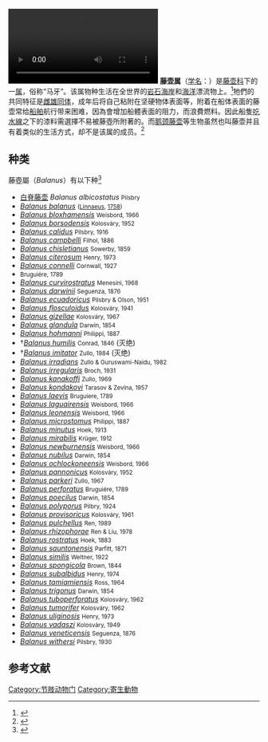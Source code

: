 {{automatic taxobox
| image = Balanus glandula01.jpg
| image_caption = 
| taxon=Balanus
| authority = Da Costa, 1778
| subdivision_ranks =
| subdivision =
}}
[[File:Semibalanus_balanoides_upernavik_2007-07-05.ogv|thumb]]
'''藤壶属'''（[[学名|学名]]：''{{lang|la|Balanus}}''）是[[藤壶科|藤壶科]]下的一[[属|属]]，俗称“马牙”。该属物种生活在全世界的[[岩石|岩石]][[海岸|海岸]]和[[海洋|海洋]]漂流物上。<ref name="Fossils">{{cite book | title=Fossils | url=https://archive.org/details/fossils0000walk_e1r0 | publisher=[[Dorling_Kindersley|Dorling Kindersley]] | author=Walker, Cyril | last2=Ward | first2=David | authorlink=Cyril Walker (palaeontologist) | authorlink2=David Ward (palaeontologist) | series=Smithsonian Handbooks | year=2002 | page=[https://archive.org/details/fossils0000walk_e1r0/page/66 66] | isbn=0789489848 | edition=revised, illustrated}}</ref>牠們的共同特征是[[雌雄同体|雌雄同体]]，成年后将自己粘附在坚硬物体表面等，附着在船体表面的藤壶常给[[船舶|船舶]]航行带来困难，因為會增加船體表面的阻力，而浪費燃料。因此船隻[[吃水線|吃水線]]之下的漆料需選擇不易被藤壺所附著的。而[[鹅颈藤壶|鹅颈藤壶]]等生物虽然也叫藤壶并且有着类似的生活方式，却不是该属的成员。<ref>{{Cite web |url=http://science.bowenwang.com.cn/animals-barnacle.htm |title=藤壶 |access-date=2010-01-25 |archive-date=2011-07-07 |archive-url=https://web.archive.org/web/20110707122212/http://science.bowenwang.com.cn/animals-barnacle.htm |dead-url=no }}</ref>

== 种类==
藤壺屬（''Balanus''）有以下种<ref>{{cite web |author=Benny K. K. Chan |year=2011 |title=''Balanus'' Costa, 1778 |publisher=[[World_Register_of_Marine_Species|World Register of Marine Species]] |url=http://www.marinespecies.org/aphia.php?p=taxdetails&id=106122 |access-date=2017-09-12 |archive-date=2019-02-16 |archive-url=https://web.archive.org/web/20190216094253/http://www.marinespecies.org/aphia.php?p=taxdetails&id=106122 |dead-url=no }}</ref>
{{div col|cols=2}}
* [[白脊藤壶|白脊藤壶]] ''Balanus albicostatus'' <small>Pilsbry</small>
*''[[Balanus_balanus|Balanus balanus]]'' <small>([[Carl_Linnaeus|Linnaeus]], [[10th_edition_of_Systema_Naturae|1758]])</small>
*''[[Balanus_bloxhamensis|Balanus bloxhamensis]]'' <small>Weisbord, 1966</small>
*''[[Balanus_borsodensis|Balanus borsodensis]]'' <small>Kolosváry, 1952</small>
*''[[Balanus_calidus|Balanus calidus]]'' <small>Pilsbry, 1916</small>
*''[[Balanus_campbelli|Balanus campbelli]]'' <small>Filhol, 1886</small>
*''[[Balanus_chisletianus|Balanus chisletianus]]'' <small>Sowerby, 1859</small>
*''[[Balanus_citerosum|Balanus citerosum]]'' <small>Henry, 1973</small>
*''[[Balanus_connelli|Balanus connelli]]'' <small>Cornwall, 1927</small>
*''{{le|缺刻藤壶|Balanus crenatus}}'' <small>Bruguiére, 1789</small>
*''[[Balanus_curvirostratus|Balanus curvirostratus]]'' <small>Menesini, 1968</small>
*''[[Balanus_darwinii|Balanus darwinii]]'' <small>Seguenza, 1876</small>
*''[[Balanus_ecuadoricus|Balanus ecuadoricus]]'' <small>Pilsbry & Olson, 1951</small>
*''[[Balanus_flosculoidus|Balanus flosculoidus]]'' <small>Kolosváry, 1941</small>
*''[[Balanus_gizellae|Balanus gizellae]]'' <small>Kolosváry, 1967</small>
*''[[Balanus_glandula|Balanus glandula]]'' <small>Darwin, 1854</small>
*''[[Balanus_hohmanni|Balanus hohmanni]]'' <small>Philippi, 1887</small>
*†''[[Balanus_humilis|Balanus humilis]]'' <small>Conrad, 1846</small> (灭绝)
*†''[[Balanus_imitator|Balanus imitator]]'' <small>Zullo, 1984</small> (灭绝)
*''[[Balanus_irradians|Balanus irradians]]'' <small>Zullo & Guruswami-Naidu, 1982</small>
*''[[Balanus_irregularis|Balanus irregularis]]'' <small>Broch, 1931</small>
*''[[Balanus_kanakoffi|Balanus kanakoffi]]'' <small>Zullo, 1969</small>
*''[[Balanus_kondakovi|Balanus kondakovi]]'' <small>Tarasov & Zevina, 1957</small>
*''[[Balanus_laevis|Balanus laevis]]'' <small>Bruguiere, 1789</small>
*''[[Balanus_laguairensis|Balanus laguairensis]]'' <small>Weisbord, 1966</small>
*''[[Balanus_leonensis|Balanus leonensis]]'' <small>Weisbord, 1966</small>
*''[[Balanus_microstomus|Balanus microstomus]]'' <small>Philippi, 1887</small>
*''[[Balanus_minutus|Balanus minutus]]'' <small>Hoek, 1913</small>
*''[[Balanus_mirabilis|Balanus mirabilis]]'' <small>Krüger, 1912</small>
*''[[Balanus_newburnensis|Balanus newburnensis]]'' <small>Weisbord, 1966</small>
*''[[Balanus_nubilus|Balanus nubilus]]'' <small>Darwin, 1854</small>
*''[[Balanus_ochlockoneensis|Balanus ochlockoneensis]]'' <small>Weisbord, 1966</small>
*''[[Balanus_pannonicus|Balanus pannonicus]]'' <small>Kolosváry, 1952</small>
*''[[Balanus_parkeri|Balanus parkeri]]'' <small>Zullo, 1967</small>
*''[[Balanus_perforatus|Balanus perforatus]]'' <small>Bruguiére, 1789</small>
*''[[Balanus_poecilus|Balanus poecilus]]'' <small>Darwin, 1854</small>
*''[[Balanus_polyporus|Balanus polyporus]]'' <small>Pilbry, 1924</small>
*''[[Balanus_provisoricus|Balanus provisoricus]]'' <small>Kolosváry, 1961</small>
*''[[Balanus_pulchellus|Balanus pulchellus]]'' <small>Ren, 1989</small>
*''[[Balanus_rhizophorae|Balanus rhizophorae]]'' <small>Ren & Liu, 1978</small>
*''[[Balanus_rostratus|Balanus rostratus]]'' <small>Hoek, 1883</small>
*''[[Balanus_sauntonensis|Balanus sauntonensis]]'' <small>Parfitt, 1871</small>
*''[[Balanus_similis|Balanus similis]]'' <small>Weltner, 1922</small>
*''[[Balanus_spongicola|Balanus spongicola]]'' <small>Brown, 1844</small>
*''[[Balanus_subalbidus|Balanus subalbidus]]'' <small>Henry, 1974</small>
*''[[Balanus_tamiamiensis|Balanus tamiamiensis]]'' <small>Ross, 1964</small>
*''[[Balanus_trigonus|Balanus trigonus]]'' <small>Darwin, 1854</small>
*''[[Balanus_tuboperforatus|Balanus tuboperforatus]]'' <small>Kolosváry, 1962</small>
*''[[Balanus_tumorifer|Balanus tumorifer]]'' <small>Kolosváry, 1962</small>
*''[[Balanus_uliginosis|Balanus uliginosis]]'' <small>Henry, 1973</small>
*''[[Balanus_vadaszi|Balanus vadaszi]]'' <small>Kolosváry, 1949</small>
*''[[Balanus_veneticensis|Balanus veneticensis]]'' <small>Seguenza, 1876</small>
*''[[Balanus_withersi|Balanus withersi]]'' <small>Pilsbry, 1930</small>

{{div col end}}

==参考文献==
{{Reflist}}
{{Taxonbar|from=Q2336729}}

[[Category:节肢动物门|Category:节肢动物门]]
[[Category:寄生動物|Category:寄生動物]]